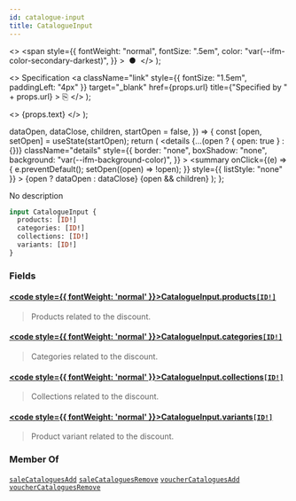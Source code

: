 ```yaml
---
id: catalogue-input
title: CatalogueInput
---
```


  <>
    <span
      style={{
        fontWeight: "normal",
        fontSize: ".5em",
        color: "var(--ifm-color-secondary-darkest)",
      }}
    >
      &nbsp;●&nbsp;
    </span>
  </>
);

  <>
    Specification
    <a
      className="link"
      style={{ fontSize: "1.5em", paddingLeft: "4px" }}
      target="\_blank"
      href={props.url}
      title={"Specified by " + props.url}
    >
      ⎘
    </a>
  </>
);

  <>
    <span className={props.class}>{props.text}</span>
  </>
);


  dataOpen,
  dataClose,
  children,
  startOpen = false,
}) => {
  const [open, setOpen] = useState(startOpen);
  return (
    <details
      {...(open ? { open: true } : {})}
      className="details"
      style={{
        border: "none",
        boxShadow: "none",
        background: "var(--ifm-background-color)",
      }}
    >
      <summary
        onClick={(e) => {
          e.preventDefault();
          setOpen((open) => !open);
        }}
        style={{ listStyle: "none" }}
      >
        {open ? dataOpen : dataClose}
      </summary>
      {open && children}
    </details>
  );
};

No description

```graphql
input CatalogueInput {
  products: [ID!]
  categories: [ID!]
  collections: [ID!]
  variants: [ID!]
}
```

### Fields

#### [<code style={{ fontWeight: 'normal' }}>CatalogueInput.<b>products</b></code>](#)<Bullet />[`[ID!]`](../../../api-reference/miscellaneous/scalars/id) <Badge class="badge badge--secondary" text="list"/> <Badge class="badge badge--secondary" text="scalar"/> <Badge class="badge badge--secondary" text="miscellaneous"/>

> Products related to the discount.

#### [<code style={{ fontWeight: 'normal' }}>CatalogueInput.<b>categories</b></code>](#)<Bullet />[`[ID!]`](../../../api-reference/miscellaneous/scalars/id) <Badge class="badge badge--secondary" text="list"/> <Badge class="badge badge--secondary" text="scalar"/> <Badge class="badge badge--secondary" text="miscellaneous"/>

> Categories related to the discount.

#### [<code style={{ fontWeight: 'normal' }}>CatalogueInput.<b>collections</b></code>](#)<Bullet />[`[ID!]`](../../../api-reference/miscellaneous/scalars/id) <Badge class="badge badge--secondary" text="list"/> <Badge class="badge badge--secondary" text="scalar"/> <Badge class="badge badge--secondary" text="miscellaneous"/>

> Collections related to the discount.

#### [<code style={{ fontWeight: 'normal' }}>CatalogueInput.<b>variants</b></code>](#)<Bullet />[`[ID!]`](../../../api-reference/miscellaneous/scalars/id) <Badge class="badge badge--secondary" text="list"/> <Badge class="badge badge--secondary" text="scalar"/> <Badge class="badge badge--secondary" text="miscellaneous"/>

> Product variant related to the discount.
>
> <Badge text="Added in Saleor 3.1" class="secondary margin-bottom--sm" />

### Member Of

[`saleCataloguesAdd`](../../../api-reference/discounts/mutations/sale-catalogues-add) <Badge class="badge badge--secondary" text="mutation"/><Bullet />[`saleCataloguesRemove`](../../../api-reference/discounts/mutations/sale-catalogues-remove) <Badge class="badge badge--secondary" text="mutation"/><Bullet />[`voucherCataloguesAdd`](../../../api-reference/discounts/mutations/voucher-catalogues-add) <Badge class="badge badge--secondary" text="mutation"/><Bullet />[`voucherCataloguesRemove`](../../../api-reference/discounts/mutations/voucher-catalogues-remove) <Badge class="badge badge--secondary" text="mutation"/>
